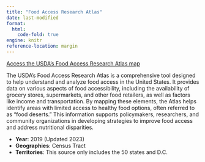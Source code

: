 ```yaml
---
title: "Food Access Research Atlas"
date: last-modified
format: 
  html:
    code-fold: true
engine: knitr
reference-location: margin
---
```


[Access the USDA's Food Access Research Atlas map](https://www.ers.usda.gov/data-products/food-access-research-atlas/go-to-the-atlas/)

The USDA's Food Access Research Atlas is a comprehensive tool designed to help understand and analyze food access in the United States. It provides data on various aspects of food accessibility, including the availability of grocery stores, supermarkets, and other food retailers, as well as factors like income and transportation. By mapping these elements, the Atlas helps identify areas with limited access to healthy food options, often referred to as "food deserts." This information supports policymakers, researchers, and community organizations in developing strategies to improve food access and address nutritional disparities.

* **Year**: 2019 (Updated 2023)
* **Geographies**: Census Tract
* **Territories**: This source only includes the 50 states and D.C.


